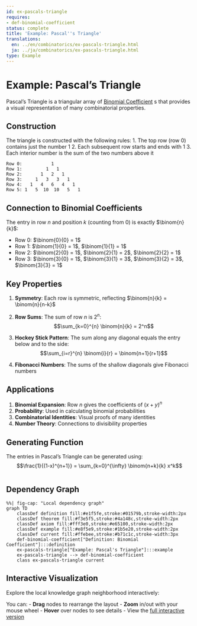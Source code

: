 ```yaml
---
id: ex-pascals-triangle
requires:
- def-binomial-coefficient
status: complete
title: 'Example: Pascal''s Triangle'
translations:
  en: ../en/combinatorics/ex-pascals-triangle.html
  ja: ../ja/combinatorics/ex-pascals-triangle.html
type: Example
---
```


# Example: Pascal's Triangle

Pascal's Triangle is a triangular array of [Binomial Coefficient](def-binomial-coefficient.qmd) s that provides a visual representation of many combinatorial properties.

## Construction

The triangle is constructed with the following rules:
1. The top row (row 0) contains just the number 1
2. Each subsequent row starts and ends with 1
3. Each interior number is the sum of the two numbers above it

```
Row 0:           1
Row 1:         1   1
Row 2:       1   2   1
Row 3:     1   3   3   1
Row 4:   1   4   6   4   1
Row 5: 1   5  10  10   5   1
```

## Connection to Binomial Coefficients

The entry in row $n$ and position $k$ (counting from 0) is exactly $\binom{n}{k}$:

- Row 0: $\binom{0}{0} = 1$
- Row 1: $\binom{1}{0} = 1$, $\binom{1}{1} = 1$
- Row 2: $\binom{2}{0} = 1$, $\binom{2}{1} = 2$, $\binom{2}{2} = 1$
- Row 3: $\binom{3}{0} = 1$, $\binom{3}{1} = 3$, $\binom{3}{2} = 3$, $\binom{3}{3} = 1$

## Key Properties

1. **Symmetry**: Each row is symmetric, reflecting $\binom{n}{k} = \binom{n}{n-k}$

2. **Row Sums**: The sum of row $n$ is $2^n$:
   $$\sum_{k=0}^{n} \binom{n}{k} = 2^n$$

3. **Hockey Stick Pattern**: The sum along any diagonal equals the entry below and to the side:
   $$\sum_{i=r}^{n} \binom{i}{r} = \binom{n+1}{r+1}$$

4. **Fibonacci Numbers**: The sums of the shallow diagonals give Fibonacci numbers

## Applications

1. **Binomial Expansion**: Row $n$ gives the coefficients of $(x+y)^n$
2. **Probability**: Used in calculating binomial probabilities
3. **Combinatorial Identities**: Visual proofs of many identities
4. **Number Theory**: Connections to divisibility properties

## Generating Function

The entries in Pascal's Triangle can be generated using:
$$\frac{1}{(1-x)^{n+1}} = \sum_{k=0}^{\infty} \binom{n+k}{k} x^k$$

```mermaid
```

## Dependency Graph

```mermaid
%%| fig-cap: "Local dependency graph"
graph TD
    classDef definition fill:#e1f5fe,stroke:#01579b,stroke-width:2px
    classDef theorem fill:#f3e5f5,stroke:#4a148c,stroke-width:2px
    classDef axiom fill:#fff3e0,stroke:#e65100,stroke-width:2px
    classDef example fill:#e8f5e9,stroke:#1b5e20,stroke-width:2px
    classDef current fill:#ffebee,stroke:#b71c1c,stroke-width:3px
    def-binomial-coefficient["Definition: Binomial Coefficient"]:::definition
    ex-pascals-triangle["Example: Pascal's Triangle"]:::example
    ex-pascals-triangle --> def-binomial-coefficient
    class ex-pascals-triangle current
```

## Interactive Visualization

Explore the local knowledge graph neighborhood interactively:

::: {.graph-viz data-id="ex-pascals-triangle" data-width="700" data-height="500"}
:::

You can:
- **Drag** nodes to rearrange the layout
- **Zoom** in/out with your mouse wheel
- **Hover** over nodes to see details
- View the [full interactive version](../../output/interactive/ex-pascals-triangle.html){target="_blank"}
